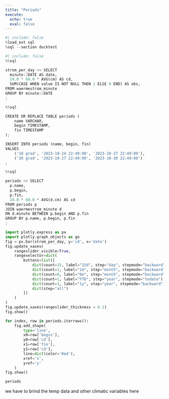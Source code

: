 ```yaml
---
title: "Periods"
execute:
  echo: true
  eval: false
---
```


```python
#| include: false
%load_ext sql
%sql --section ducktest
```


```python
#| include: false
%%sql

strom_per_day << SELECT 
  minute::DATE AS date,
  24.0 * 60.0 * AVG(cm) AS cd,
  SUM(CASE WHEN value IS NOT NULL THEN 1 ELSE 0 END) AS obs,
FROM waermestrom_minute
GROUP BY minute::DATE
;
```



```python
%%sql

CREATE OR REPLACE TABLE periods (
    name VARCHAR,
    begin TIMESTAMP,
    fin TIMESTAMP
);

INSERT INTO periods (name, begin, fin)
VALUES
    ('18 grad', '2023-10-24 22:49:00', '2023-10-27 22:49:00'),
    ('20 grad', '2023-10-27 22:49:00', '2023-10-30 22:49:00')
;
```


```python
%%sql

periods << SELECT
  p.name,
  p.begin,
  p.fin,
  24.0 * 60.0 * AVG(d.cm) AS cd
FROM periods p
JOIN waermestrom_minute d
ON d.minute BETWEEN p.begin AND p.fin
GROUP BY p.name, p.begin, p.fin
;
```



```python
import plotly.express as px
import plotly.graph_objects as go
fig = px.bar(strom_per_day, y='cd', x='date')
fig.update_xaxes(
    rangeslider_visible=True,
    rangeselector=dict(
        buttons=list([
            dict(count=15, label="15d", step="day", stepmode="backward"),
            dict(count=1, label="1m", step="month", stepmode="backward"),
            dict(count=6, label="6m", step="month", stepmode="backward"),
            dict(count=1, label="YTD", step="year", stepmode="todate"),
            dict(count=1, label="1y", step="year", stepmode="backward"),
            dict(step="all")
        ])
    )
)
fig.update_xaxes(rangeslider_thickness = 0.1)
fig.show()
```


```python
for index, row in periods.iterrows():
    fig.add_shape(
        type='line',
        x0=row['begin'],
        y0=row['cd'],
        x1=row['fin'],
        y1=row['cd'],
        line=dict(color='Red'),
        xref='x',
        yref='y'
    )
fig.show()
```


```python
periods
```

we have to brind the temp data and other climatic variables here
